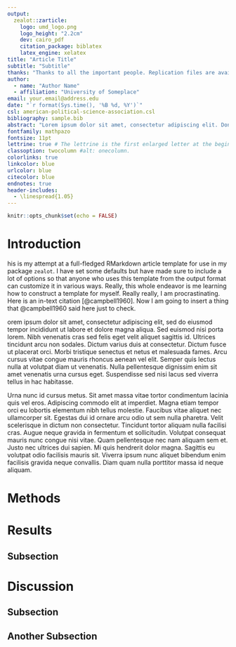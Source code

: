 ```yaml
---
output: 
  zealot::zarticle:
    logo: umd_logo.png
    logo_height: "2.2cm"
    dev: cairo_pdf
    citation_package: biblatex
    latex_engine: xelatex
title: "Article Title"
subtitle: "Subtitle"
thanks: "Thanks to all the important people. Replication files are available on request."
author:
  - name: "Author Name"
  - affiliation: "University of Someplace"
email: your.email@address.edu
date: "`r format(Sys.time(), '%B %d, %Y')`"
csl: american-political-science-association.csl
bibliography: sample.bib
abstract: "Lorem ipsum dolor sit amet, consectetur adipiscing elit. Donec sit amet libero justo. Pellentesque eget nibh ex. Aliquam tincidunt egestas lectus id ullamcorper. Proin tellus orci, posuere sed cursus at, bibendum ac odio. Nam consequat non ante eget aliquam. Nulla facilisis tincidunt elit. Nunc hendrerit pellentesque quam, eu imperdiet ipsum porttitor ut. Interdum et malesuada fames ac ante ipsum primis in faucibus. Suspendisse potenti. Duis vitae nibh mauris. Duis nec sem sit amet ante dictum mattis. Suspendisse diam velit, maximus eget commodo at, faucibus et nisi. Ut a pellentesque eros, sit amet suscipit eros. Nunc tincidunt quis risus suscipit vestibulum. Quisque eu fringilla massa."
fontfamily: mathpazo
fontsize: 11pt
lettrine: true # The lettrine is the first enlarged letter at the beginning of the text
classoption: twocolumn #alt: onecolumn.
colorlinks: true
linkcolor: blue
urlcolor: blue
citecolor: blue
endnotes: true
header-includes:
  - \linespread{1.05}
---
```


```r
knitr::opts_chunk$set(echo = FALSE)


```

# Introduction

\lettrine[nindent=0em,lines=3]{T} his is my attempt at a full-fledged RMarkdown article template for use in my package `zealot`. I have set some defaults but have made sure to include a lot of options so that anyone who uses this template from the output format can customize it in various ways. Really, this whole endeavor is me learning how to construct a template for myself. Really really, I am procrastinating. Here is an in-text citation [@campbell1960]. Now I am going to insert a thing that @campbell1960 said here just to check.

orem ipsum dolor sit amet, consectetur adipiscing elit, sed do eiusmod tempor incididunt ut labore et dolore magna aliqua. Sed euismod nisi porta lorem. Nibh venenatis cras sed felis eget velit aliquet sagittis id. Ultrices tincidunt arcu non sodales. Dictum varius duis at consectetur. Dictum fusce ut placerat orci. Morbi tristique senectus et netus et malesuada fames. Arcu cursus vitae congue mauris rhoncus aenean vel elit. Semper quis lectus nulla at volutpat diam ut venenatis. Nulla pellentesque dignissim enim sit amet venenatis urna cursus eget. Suspendisse sed nisi lacus sed viverra tellus in hac habitasse.

Urna nunc id cursus metus. Sit amet massa vitae tortor condimentum lacinia quis vel eros. Adipiscing commodo elit at imperdiet. Magna etiam tempor orci eu lobortis elementum nibh tellus molestie. Faucibus vitae aliquet nec ullamcorper sit. Egestas dui id ornare arcu odio ut sem nulla pharetra. Velit scelerisque in dictum non consectetur. Tincidunt tortor aliquam nulla facilisi cras. Augue neque gravida in fermentum et sollicitudin. Volutpat consequat mauris nunc congue nisi vitae. Quam pellentesque nec nam aliquam sem et. Justo nec ultrices dui sapien. Mi quis hendrerit dolor magna. Sagittis eu volutpat odio facilisis mauris sit. Viverra ipsum nunc aliquet bibendum enim facilisis gravida neque convallis. Diam quam nulla porttitor massa id neque aliquam.





# Methods





# Results




## Subsection


# Discussion



## Subsection


## Another Subsection

